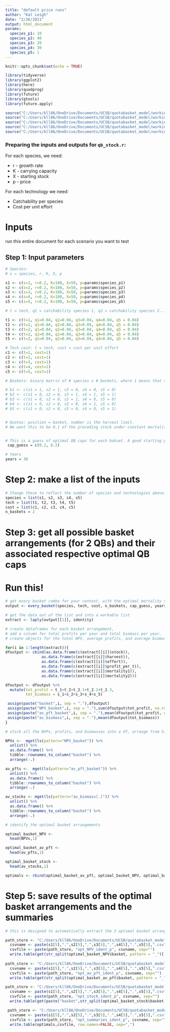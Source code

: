 ```yaml
---
title: "default price runs"
author: "Kat Leigh"
date: "2/26/2021"
output: html_document
params:
  species_p1: 10
  species_p2: 40
  species_p3: 20
  species_p4: 30
  species_p5: 1
---
```


```r
knitr::opts_chunk$set(echo = TRUE)

library(tidyverse)
library(ggplot2)
library(here)
library(quadprog)
library(future)
library(gtools)
library(future.apply)

source("C:/Users/kll86/OneDrive/Documents/UCSB/quotabasket_model/working_model/functions/matrixCombn.R")
source("C:/Users/kll86/OneDrive/Documents/UCSB/quotabasket_model/working_model/functions/every_basket_all_res.R")
source("C:/Users/kll86/OneDrive/Documents/UCSB/quotabasket_model/working_model/functions/qb_stock_m.R")
source("C:/Users/kll86/OneDrive/Documents/UCSB/quotabasket_model/working_model/functions/qb_stock_for_optim.R")
source("C:/Users/kll86/OneDrive/Documents/UCSB/quotabasket_model/working_model/functions/matrix_nodup.R")

```

### Preparing the inputs and outputs for `qb_stock.r`:

For each species, we need:

* r - growth rate
* K - carrying capacity
* X - starting stock
* p - price

For each technology we need:

* Catchability per species
* Cost per unit effort

# Inputs

run this entire document for each scenario you want to test

## Step 1: Input parameters
```r
# Species:
# s = species, r, K, X, p

s1 <- c(s=1, r=0.2, K=100, X=50, p=params$species_p1) 
s2 <- c(s=2, r=0.2, K=100, X=50, p=params$species_p2)
s3 <- c(s=3, r=0.2, K=100, X=50, p=params$species_p3)
s4 <- c(s=4, r=0.2, K=100, X=50, p=params$species_p4)
s5 <- c(s=5, r=0.2, K=100, X=50, p=params$species_p5)

# t = tech, q1 = catchability species 1, q2 = catchability species 2...

t1 <- c(t=1, q1=0.04, q2=0.04, q3=0.04, q4=0.04, q5 = 0.04)
t2 <- c(t=2, q1=0.04, q2=0.04, q3=0.04, q4=0.04, q5 = 0.04)
t3 <- c(t=2, q1=0.04, q2=0.04, q3=0.04, q4=0.04, q5 = 0.04)
t4 <- c(t=2, q1=0.04, q2=0.04, q3=0.04, q4=0.04, q5 = 0.04)
t5 <- c(t=2, q1=0.04, q2=0.04, q3=0.04, q4=0.04, q5 = 0.04)

# Tech cost: t = tech, cost = cost per unit effort
c1 <- c(t=1, cost=1)
c2 <- c(t=2, cost=1)
c3 <- c(t=3, cost=1)
c4 <- c(t=4, cost=1)
c5 <- c(t=5, cost=1)

# Baskets: binary matrix of # species x # baskets, where 1 means that species is in that basket

# b1 <- c(s1 = 1, s2 = 1, s3 = 0, s4 = 0, s5 = 0)
# b2 <- c(s1 = 0, s2 = 0, s3 = 1, s4 = 1, s5 = 1)
# b3 <- c(s1 = 0, s2 = 0, s3 = 1, s4 = 0, s5 = 0)
# b4 <- c(s1 = 0, s2 = 0, s3 = 0, s4 = 1, s5 = 0)
# b5 <- c(s1 = 0, s2 = 0, s3 = 0, s4 = 0, s5 = 1)


# Quotas: position = basket, number is the harvest limit.
# We want this to be 0.1 of the preceding stock under constant mortality, so this will have to change to just input constant m.


# This is a guess of optimal QB caps for each bakset. A good starting point is r/2.
 cap_guess = c(0.2, 0.2)

# Years
years = 30
```

# Step 2: make a list of the inputs
```r
# Change these to reflect the number of species and technologies above:
species = list(s1, s2, s3, s4, s5)
tech = list(t1, t2, t3, t4, t5)
cost = list(c1, c2, c3, c4, c5)
n_baskets = 2
```

# Step 3: get all possible basket arrangements (for 2 QBs) and their associated respective optimal QB caps

# Run this!
```r
# get every basket combo for your context, with the optimal mortality set up
output <- every_basket(species, tech, cost, n_baskets, cap_guess, years, cores = 2)

# get the data out of the list and into a workable list
extract <- laply(output[[1]], identity)

# create dataframes for each basket arrangement,
# add a column for total profits per year and total biomass per year,
# create objects for the total NPV, average profits, and average biomass for each basket arrangement

for(i in 1:length(extract)){
dfoutput <- cbind(as.data.frame(c(extract[[i]]$stock)),
                as.data.frame(c(extract[[i]]$harvest)),
                as.data.frame(c(extract[[i]]$effort)),
                as.data.frame(c(extract[[i]]$profit_per_t)),
                as.data.frame(c(extract[[i]]$mortality1)),
                as.data.frame(c(extract[[i]]$mortality2)))

dfoutput <- dfoutput %>%
  mutate(tot_profit = t_1+t_2+t_2.1+t_2.2+t_2.3,
         tot_biomass = s_1+s_2+s_3+s_4+s_5)

 assign(paste("basket",i, sep = "."),dfoutput)
 assign(paste("NPV_basket",i, sep = "."),sum(dfoutput$tot_profit, na.rm = TRUE))
 assign(paste("av_pft_basket",i, sep = "."),mean(dfoutput$tot_profit, na.rm = TRUE))
 assign(paste("av_biomass",i, sep = "."),mean(dfoutput$tot_biomass))
}

# stick all the NVPs, profits, and biomasses into a df, arrange from highest to lowest to find the optimal arrangement for eac of these 3 criterion

NPVs <-  mget(ls(pattern="NPV_basket")) %>%
  unlist() %>% 
  as.data.frame() %>%
  tibble::rownames_to_column("basket") %>% 
  arrange(-.)

av_pfts <-  mget(ls(pattern="av_pft_basket")) %>%
  unlist() %>% 
  as.data.frame() %>%
  tibble::rownames_to_column("basket") %>% 
  arrange(-.)

av_stocks <- mget(ls(pattern="av_biomass[.]")) %>%
  unlist() %>% 
  as.data.frame() %>%
  tibble::rownames_to_column("basket") %>% 
  arrange(-.)

# identify the optimal basket arrangements

optimal_basket_NPV <- 
  head(NPVs,1)

optimal_basket_av_pft <- 
  head(av_pfts,1)

optimal_basket_stock <- 
  head(av_stocks,1)

optimals <- rbind(optimal_basket_av_pft, optimal_basket_NPV, optimal_basket_stock)

```

# Step 5: save results of the optimal basket arrangements and the summaries

```r

# this is designed to automatically extract the 3 optimal basket arrangements as well as their summary info. just change the file name for each run!

path_store <- "C:/Users/kll86/OneDrive/Documents/UCSB/quotabasket_model/working_model/price and cost explore/"
  csvname <- paste(s1[5],".",s2[5],".",s3[5],".",s4[5],".",s5[5],".csv",sep="")
  csvfile <- paste(path_store, "opt_NPV_ident_p", csvname, sep="")
  write.table(get(str_split(optimal_basket_NPV$basket, pattern = "_")[[1]][2]),csvfile, row.names=FALSE, sep=",")
  
path_store <- "C:/Users/kll86/OneDrive/Documents/UCSB/quotabasket_model/working_model/price and cost explore/"
  csvname <- paste(s1[5],".",s2[5],".",s3[5],".",s4[5],".",s5[5],".csv",sep="")
  csvfile <- paste(path_store, "opt_av_pft_ident_p", csvname, sep="")
  write.table(get(str_split(optimal_basket_av_pft$basket, pattern = "_")[[1]][3]),csvfile, row.names=FALSE, sep=",")

path_store <- "C:/Users/kll86/OneDrive/Documents/UCSB/quotabasket_model/working_model/price and cost explore/"
  csvname <- paste(s1[5],".",s2[5],".",s3[5],".",s4[5],".",s5[5],".csv",sep="")
  csvfile <- paste(path_store, "opt_stock_ident_p", csvname, sep="")
  write.table(get(paste("basket",str_split(optimal_basket_stock$basket, pattern = "[.]")[[1]][2], sep = '.')),csvfile, row.names=FALSE, sep=",")

 path_store <- "C:/Users/kll86/OneDrive/Documents/UCSB/quotabasket_model/working_model/price and cost explore/"
  csvname <- paste(s1[5],".",s2[5],".",s3[5],".",s4[5],".",s5[5],".csv",sep="")
  csvfile <- paste(path_store, "opt_summaries_ident_p", csvname, sep="")
  write.table(optimals,csvfile, row.names=FALSE, sep=",")
  
```

